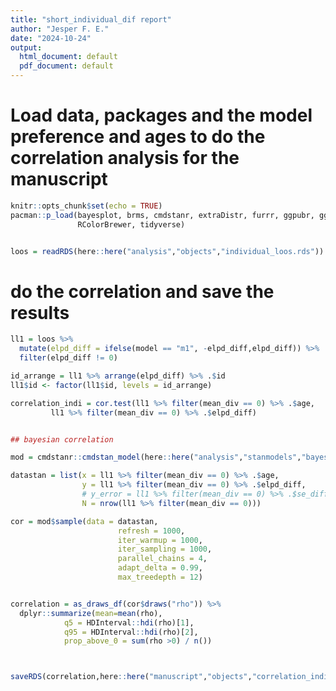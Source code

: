 ```yaml
---
title: "short_individual_dif report"
author: "Jesper F. E."
date: "2024-10-24"
output:
  html_document: default
  pdf_document: default
---
```


# Load data, packages and the model preference and ages to do the correlation analysis for the manuscript

```r
knitr::opts_chunk$set(echo = TRUE)
pacman::p_load(bayesplot, brms, cmdstanr, extraDistr, furrr, ggpubr, ggplot2, pracma, 
               RColorBrewer, tidyverse)


loos = readRDS(here::here("analysis","objects","individual_loos.rds"))
```

# do the correlation and save the results
```r
ll1 = loos %>% 
  mutate(elpd_diff = ifelse(model == "m1", -elpd_diff,elpd_diff)) %>% 
  filter(elpd_diff != 0)

id_arrange = ll1 %>% arrange(elpd_diff) %>% .$id
ll1$id <- factor(ll1$id, levels = id_arrange)

correlation_indi = cor.test(ll1 %>% filter(mean_div == 0) %>% .$age,
         ll1 %>% filter(mean_div == 0) %>% .$elpd_diff)


## bayesian correlation

mod = cmdstanr::cmdstan_model(here::here("analysis","stanmodels","bayesian_correlation_elpd_age.stan"))

datastan = list(x = ll1 %>% filter(mean_div == 0) %>% .$age,
                y = ll1 %>% filter(mean_div == 0) %>% .$elpd_diff,
                # y_error = ll1 %>% filter(mean_div == 0) %>% .$se_diff,
                N = nrow(ll1 %>% filter(mean_div == 0)))

cor = mod$sample(data = datastan,
                        refresh = 1000,
                        iter_warmup = 1000,
                        iter_sampling = 1000,
                        parallel_chains = 4,
                        adapt_delta = 0.99,
                        max_treedepth = 12)


correlation = as_draws_df(cor$draws("rho")) %>% 
  dplyr::summarize(mean=mean(rho),
            q5 = HDInterval::hdi(rho)[1],
            q95 = HDInterval::hdi(rho)[2],
            prop_above_0 = sum(rho >0) / n())



saveRDS(correlation,here::here("manuscript","objects","correlation_indi.rds"))
```